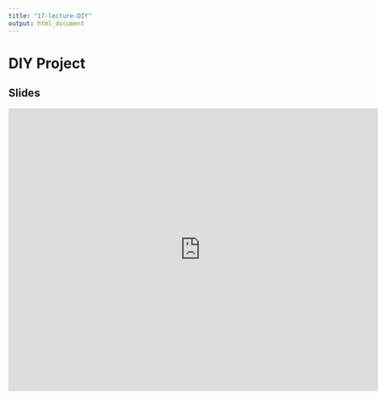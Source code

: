 ```yaml
---
title: "17-lecture-DIY"
output: html_document
---
```


# DIY Project

## Slides

<iframe src="https://docs.google.com/presentation/d/e/2PACX-1vSGivt4PqpEKpNi18oVY0tW7b27fX26RUMr763H4_xHcbmtuK1jJBeyzchY4R3Tiw/embed?start=false&loop=false&delayms=3000" frameborder="0" width="760" height="560" allowfullscreen="true" mozallowfullscreen="true" webkitallowfullscreen="true"></iframe>
